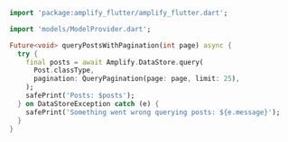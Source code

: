 ```dart
import 'package:amplify_flutter/amplify_flutter.dart';

import 'models/ModelProvider.dart';

Future<void> queryPostsWithPagination(int page) async {
  try {
    final posts = await Amplify.DataStore.query(
      Post.classType,
      pagination: QueryPagination(page: page, limit: 25),
    );
    safePrint('Posts: $posts');
  } on DataStoreException catch (e) {
    safePrint('Something went wrong querying posts: ${e.message}');
  }
}

```
